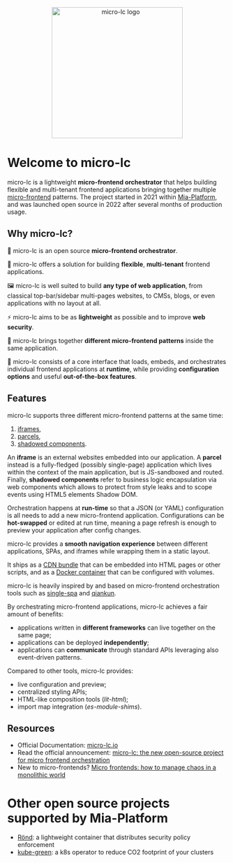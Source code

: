 <div align="center">
  <img alt="micro-lc logo" src="https://raw.githubusercontent.com/micro-lc/.github/main/profile/img/micro-lc_logo.png" width="300" />
</div>

# Welcome to micro-lc

micro-lc is a lightweight **micro-frontend orchestrator** that helps building flexible and multi-tenant frontend applications bringing together multiple [micro-frontend](https://micro-frontends.org/) patterns.
The project started in 2021 within [Mia-Platform](https://github.com/mia-platform), and was launched open source in 2022 after several months of production usage.

## Why micro-lc?

🎼 micro-lc is an open source **micro-frontend orchestrator**.

🧱 micro-lc offers a solution for building **flexible**, **multi-tenant** frontend applications.

🖼 micro-lc is well suited to build **any type of web application**, from classical top-bar/sidebar multi-pages websites, to CMSs, blogs, or even applications with no layout at all.

⚡ micro-lc aims to be as **lightweight** as possible and to improve **web security**.

🔗 micro-lc brings together **different micro-frontend patterns** inside the same application.

🏃 micro-lc consists of a core interface that loads, embeds, and orchestrates individual frontend applications at **runtime**, while providing **configuration options** and useful **out-of-the-box features**.

## Features

micro-lc supports three different micro-frontend patterns at the same time:
1. [iframes](guides/applications/iframes.md),
2. [parcels](guides/applications/parcels.md),
3. [shadowed components](guides/applications/compose.md).

An **iframe** is an external websites embedded into our application.
A **parcel** instead is a fully-fledged (possibly single-page) application which lives within the context of the main application, but is JS-sandboxed and routed.
Finally, **shadowed components** refer to business logic encapsulation via web components which allows to protect from style leaks
and to scope events using HTML5 elements Shadow DOM.

Orchestration happens at **run-time** so that a JSON (or YAML) configuration is all <micro-lc></micro-lc> needs to add
a new micro-frontend application. Configurations can be **hot-swapped** or edited at run time, meaning a page refresh is
enough to preview your application after config changes.

micro-lc provides a **smooth navigation experience** between different applications, SPAs, and iframes while wrapping them in a static layout.

It ships as a [CDN bundle](https://micro-lc.io/docs/getting-started#import-from-cdn) that can be embedded into HTML pages or other scripts,
and as a [Docker container](https://micro-lc.io/docs/getting-started#deploy-docker-container) that can be configured with volumes.

micro-lc is heavily inspired by and based on micro-frontend orchestration tools such as
[single-spa](https://single-spa.js.org/) and [qiankun](https://qiankun.umijs.org/).

By orchestrating micro-frontend applications, micro-lc achieves a fair amount of benefits:
* applications written in **different frameworks** can live together on the same page;
* applications can be deployed **independently**;
* applications can **communicate** through standard APIs leveraging also event-driven patterns.

Compared to other tools, micro-lc provides:
* live configuration and preview;
* centralized styling APIs;
* HTML-like composition tools (_lit-html_);
* import map integration (_es-module-shims_).

## Resources

* Official Documentation: [micro-lc.io](https://micro-lc.io/)
* Read the official announcement: [micro-lc: the new open-source project for micro frontend orchestration](https://blog.mia-platform.eu/en/micro-lc-the-new-open-source-micro-fronted-orchestrator)
* New to micro-frontends? [Micro frontends: how to manage chaos in a monolithic world](https://blog.mia-platform.eu/en/micro-frontends-how-to-manage-chaos-in-a-monolithic-world)

# Other open source projects supported by Mia-Platform

* [Rönd](https://github.com/rond-authz): a lightweight container that distributes security policy enforcement
* [kube-green](https://github.com/kube-green): a k8s operator to reduce CO2 footprint of your clusters
